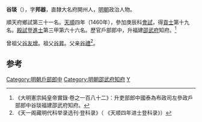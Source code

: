 '''谷琰'''（{{bd|1431年||？}}），字'''邦器'''，直隸大名府開州人，[[明朝|明朝]]政治人物。

順天府鄉試第三十一名。[[天顺_(明朝)|天順]]四年（1460年），參加庚辰科[[會試|會試]]，得[[貢士|貢士]]第十九名。[[殿試|殿試]]登[[進士|進士]]第三甲第六十六名。歷官戶部郎中，升福建[[邵武府|邵武府]]知府。<ref>《大明憲宗純皇帝實錄·卷之一百八十二》：升吏部郎中國泰為布政司左參政戶部郎中谷琰福建邵武府知府。</ref>

曾祖父[[谷友增|谷友增]]。祖父[[谷昇|谷昇]]。父亲[[谷禮|谷禮]]<ref>《天一阁藏明代科举录选刊·登科录》（ 《天顺四年进士登科录》）</ref>。

==参考==
{{reflist}}
{{明朝人物小作品}}
{{天順四年庚辰科殿試金榜}}
{{DEFAULTSORT:Gu谷}}

[[Category:明朝戶部郎中|Category:明朝戶部郎中]]
[[Category:明朝邵武府知府|Category:明朝邵武府知府]]
[[Category:谷姓|Y]]
